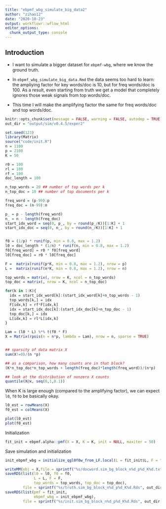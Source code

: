 ```yaml
---
title: "ebpmf_wbg_simulate_big_data2"
author: "zihao12"
date: "2020-10-23"
output: workflowr::wflow_html
editor_options:
  chunk_output_type: console
---
```


## Introduction
* I want to simulate a bigger dataset for `ebpmf-wbg`, where we know the ground truth. 

* In `ebpmf_wbg_simulate_big_data.Rmd` the data seems too hard to learn: the ampliying factor for key words/doc is 10, but for freq words/doc is 100. As a result, even starting from truth we get a model that completely ignores those weak signals from top words/doc. 

* This time I will make the amplifying factor the same for freq words/doc and top words/doc.

```r
knitr::opts_chunk$set(message = FALSE, warning = FALSE, autodep = TRUE)
out_dir = "output/sim/v0.4.5/exper2"
```

```r
set.seed(123)
library(Matrix)
source("code/init.R")
n = 1100
p = 2100
K = 50

r0 = 100
rl = 100
rf = 100
doc_length = 100

n_top_words = 20 ## number of top words per k
n_top_doc = 10 ## number of top documents per k

freq_word = (p-99):p
freq_doc = (n-99):n

p_ = p - length(freq_word)
n_ = n - length(freq_doc)
start_idx_word = seq(0, p_, by = round(p_/K))[1:K] + 1
start_idx_doc = seq(0, n_, by = round(n_/K))[1:K] + 1


f0 = (1/p) * runif(p, min = 0.8, max = 1.2)
l0 = doc_length * (1/n) * runif(n, min = 0.8, max = 1.2)
f0[freq_word] = r0 * f0[freq_word]
l0[freq_doc] = r0 * l0[freq_doc]

F =  matrix(runif(p*K, min = 0.8, max = 1.2), nrow = p)
L =  matrix(runif(n*K, min = 0.8, max = 1.2), nrow = n)

top_words = matrix(, nrow = K, ncol = n_top_words)
top_doc = matrix(, nrow = K, ncol = n_top_doc)

for(k in 1:K){
  idx = start_idx_word[k]:(start_idx_word[k]+n_top_words - 1)
  top_words[k,] = idx
  F[idx,k] = rf*F[idx,k]
  idx = start_idx_doc[k]:(start_idx_doc[k]+n_top_doc - 1)
  top_doc[k,] = idx
  L[idx,k] = rl*L[idx,k]
}

Lam = (l0 * L) %*% t(f0 * F)
X = Matrix(rpois(n = n*p, lambda = Lam), nrow = n, sparse = TRUE)


## sparsity of data matrix X
sum(X!=0)/(n *p)

## as a comparison, how many counts are in that block?
(K*n_top_doc*n_top_words + length(freq_doc)*length(freq_word))/(n*p)

## look at the distribution of nonzero X counts
quantile(X@x, seq(0,1,0.1))
```

When K is large enough (compared to the amplifying factor), we can expect `l0`, `f0` to be basically okay. 
```r
l0_est = rowMeans(X)
f0_est = colMeans(X)

plot(l0_est)
plot(f0_est)
```

Initialization
```r
fit_init = ebpmf.alpha::pmf(X = X, K = K, init = NULL, maxiter = 50)
```

Save simulation and initialization
```r
init_ebpmf_wbg = initialize_qgl0f0w_from_LF.local(L = fit_init$L, F = fit_init$F)

writeMM(obj = X,file = sprintf("%s/docword.sim_bg_block_n%d_p%d_K%d.txt", out_dir, n, p, K))
saveRDS(list(l0 = l0, f0 = f0, 
             L = L, F = F,
             top_words = top_words, top_doc = top_doc), 
        file = sprintf("%s/truth.sim_bg_block_n%d_p%d_K%d.Rds", out_dir, n, p, K))
saveRDS(list(pmf = fit_init,
             ebpmf_wbg = init_ebpmf_wbg), 
        file = sprintf("%s/init.sim_bg_block_n%d_p%d_K%d.Rds", out_dir, n, p, K))
```


